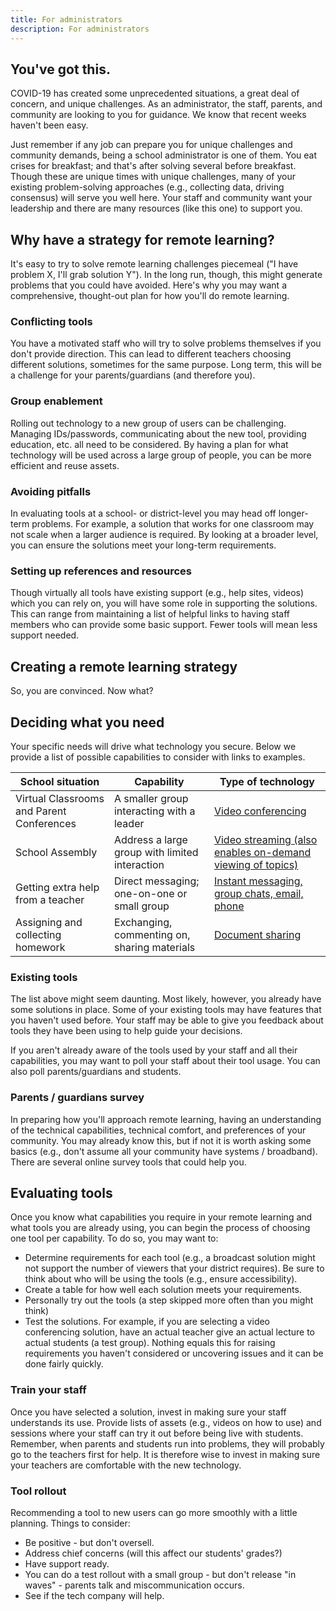 ```yaml
---
title: For administrators
description: For administrators
---
```


## You've got this.

<PageDescription>

COVID-19 has created some unprecedented situations, a great deal of concern, and unique challenges. As an administrator, the staff, parents, and community are looking to you for guidance. We know that recent weeks haven't been easy.

Just remember if any job can prepare you for unique challenges and community demands, being a school administrator is one of them. You eat crises for breakfast; and that's after solving several before breakfast. Though these are unique times with unique challenges, many of your existing problem-solving approaches (e.g., collecting data, driving consensus) will serve you well here. Your staff and community want your leadership and there are many resources (like this one) to support you.

</PageDescription>

## Why have a strategy for remote learning?

It's easy to try to solve remote learning challenges piecemeal ("I have problem X, I'll grab solution Y"). In the long run, though, this might generate problems that you could have avoided. Here's why you may want a comprehensive, thought-out plan for how you'll do remote learning.

### Conflicting tools

You have a motivated staff who will try to solve problems themselves if you don't provide direction. This can lead to different teachers choosing different solutions, sometimes for the same purpose. Long term, this will be a challenge for your parents/guardians (and therefore you).

### Group enablement

Rolling out technology to a new group of users can be challenging. Managing IDs/passwords, communicating about the new tool, providing education, etc. all need to be considered. By having a plan for what technology will be used across a large group of people, you can be more efficient and reuse assets.

### Avoiding pitfalls

In evaluating tools at a school- or district-level you may head off longer-term problems. For example, a solution that works for one classroom may not scale when a larger audience is required. By looking at a broader level, you can ensure the solutions meet your long-term requirements.

### Setting up references and resources

Though virtually all tools have existing support (e.g., help sites, videos) which you can rely on, you will have some role in supporting the solutions. This can range from maintaining a list of helpful links to having staff members who can provide some basic support. Fewer tools will mean less support needed.

## Creating a remote learning strategy

So, you are convinced. Now what?

## Deciding what you need

Your specific needs will drive what technology you secure. Below we provide a list of possible capabilities to consider with links to examples.

| School situation | Capability | Type of technology |
| -- | -- | -- |
|Virtual Classrooms and Parent Conferences|A smaller group interacting with a leader|[Video conferencing]()|
|School Assembly|Address a large group with limited interaction|[Video streaming (also enables on-demand viewing of topics)]() |
|Getting extra help from a teacher|Direct messaging; one-on-one or small group|[Instant messaging, group chats, email, phone]() |
|Assigning and collecting homework|Exchanging, commenting on, sharing materials|[Document sharing]()|

### Existing tools

The list above might seem daunting. Most likely, however, you already have some solutions in place. Some of your existing tools may have features that you haven't used before. Your staff may be able to give you feedback about tools they have been using to help guide your decisions.

If you aren't already aware of the tools used by your staff and all their capabilities, you may want to poll your staff about their tool usage. You can also poll parents/guardians and students.

### Parents / guardians survey

In preparing how you'll approach remote learning, having an understanding of the technical capabilities, technical comfort, and preferences of your community. You may already know this, but if not it is worth asking some basics (e.g., don't assume all your community have systems / broadband). There are several online survey tools that could help you.

## Evaluating tools

Once you know what capabilities you require in your remote learning and what tools you are already using, you can begin the process of choosing one tool per capability. To do so, you may want to:

  - Determine requirements for each tool (e.g., a broadcast solution might not support the number of viewers that your district requires). Be sure to think about who will be using the tools (e.g., ensure accessibility).
  - Create a table for how well each solution meets your requirements.
  - Personally try out the tools (a step skipped more often than you might think)
  - Test the solutions. For example, if you are selecting a video conferencing solution, have an actual teacher give an actual lecture to actual students (a test group). Nothing equals this for raising requirements you haven't considered or uncovering issues and it can be done fairly quickly.

### Train your staff

Once you have selected a solution, invest in making sure your staff understands its use. Provide lists of assets (e.g., videos on how to use) and sessions where your staff can try it out before being live with students. Remember, when parents and students run into problems, they will probably go to the teachers first for help. It is therefore wise to invest in making sure your teachers are comfortable with the new technology.

### Tool rollout

Recommending a tool to new users can go more smoothly with a little planning. Things to consider:

  - Be positive - but don't oversell.
  - Address chief concerns (will this affect our students' grades?)
  - Have support ready.
  - You can do a test rollout with a small group - but don't release "in waves" - parents talk and miscommunication occurs.
  - See if the tech company will help.

